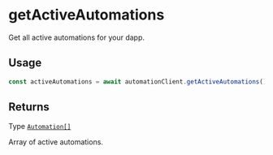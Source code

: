 # getActiveAutomations

Get all active automations for your dapp.

## Usage

```typescript copy
const activeAutomations = await automationClient.getActiveAutomations();
```

## Returns

Type [`Automation[]`](/automations/glossary/types#automation)

Array of active automations.
